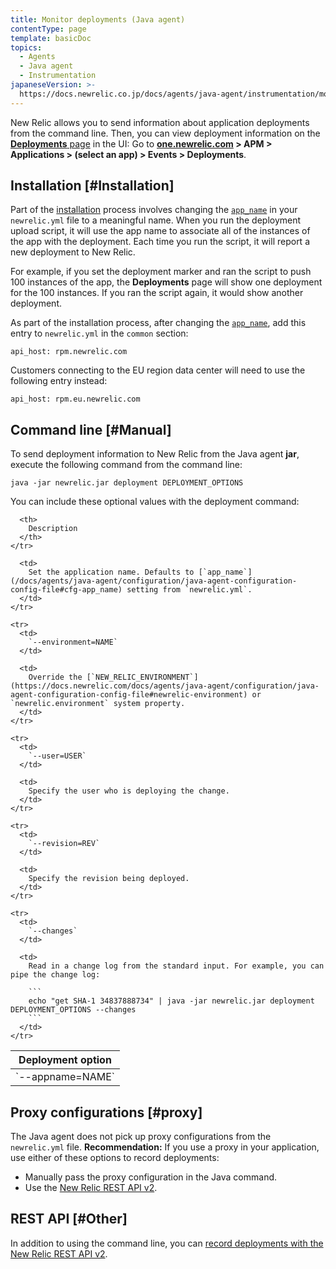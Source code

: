 ```yaml
---
title: Monitor deployments (Java agent)
contentType: page
template: basicDoc
topics:
  - Agents
  - Java agent
  - Instrumentation
japaneseVersion: >-
  https://docs.newrelic.co.jp/docs/agents/java-agent/instrumentation/monitor-deployments-java-agent
---
```


New Relic allows you to send information about application deployments from the command line. Then, you can view deployment information on the [**Deployments** page](/docs/apm/applications-menu/events/deployments-page) in the UI: Go to **[one.newrelic.com](https://one.newrelic.com) > APM > Applications > (select an app) > Events > Deployments**.

## Installation [#Installation]

Part of the [installation](/docs/agents/java-agent/installation/java-agent-manual-installation) process involves changing the [`app_name`](/docs/agents/java-agent/configuration/java-agent-configuration-config-file#cfg-app_name) in your `newrelic.yml` file to a meaningful name. When you run the deployment upload script, it will use the app name to associate all of the instances of the app with the deployment. Each time you run the script, it will report a new deployment to New Relic.

For example, if you set the deployment marker and ran the script to push 100 instances of the app, the **Deployments** page will show one deployment for the 100 instances. If you ran the script again, it would show another deployment.

As part of the installation process, after changing the [`app_name`](/docs/agents/java-agent/configuration/java-agent-configuration-config-file#cfg-app_name), add this entry to `newrelic.yml` in the `common` section:

```
api_host: rpm.newrelic.com
```

Customers connecting to the EU region data center will need to use the following entry instead:

```
api_host: rpm.eu.newrelic.com
```

## Command line [#Manual]

To send deployment information to New Relic from the Java agent **jar**, execute the following command from the command line:

```
java -jar newrelic.jar deployment DEPLOYMENT_OPTIONS
```

You can include these optional values with the deployment command:

<Table>
  <thead>
    <tr>
      <th style={{ width: "225px" }}>
        Deployment option
      </th>

      <th>
        Description
      </th>
    </tr>
  </thead>

  <tbody>
    <tr>
      <td>
        `--appname=NAME`
      </td>

      <td>
        Set the application name. Defaults to [`app_name`](/docs/agents/java-agent/configuration/java-agent-configuration-config-file#cfg-app_name) setting from `newrelic.yml`.
      </td>
    </tr>

    <tr>
      <td>
        `--environment=NAME`
      </td>

      <td>
        Override the [`NEW_RELIC_ENVIRONMENT`](https://docs.newrelic.com/docs/agents/java-agent/configuration/java-agent-configuration-config-file#newrelic-environment) or `newrelic.environment` system property.
      </td>
    </tr>

    <tr>
      <td>
        `--user=USER`
      </td>

      <td>
        Specify the user who is deploying the change.
      </td>
    </tr>

    <tr>
      <td>
        `--revision=REV`
      </td>

      <td>
        Specify the revision being deployed.
      </td>
    </tr>

    <tr>
      <td>
        `--changes`
      </td>

      <td>
        Read in a change log from the standard input. For example, you can pipe the change log:

        ```
        echo "get SHA-1 34837888734" | java -jar newrelic.jar deployment DEPLOYMENT_OPTIONS --changes
        ```
      </td>
    </tr>
  </tbody>
</Table>

## Proxy configurations [#proxy]

The Java agent does not pick up proxy configurations from the `newrelic.yml` file. **Recommendation:** If you use a proxy in your application, use either of these options to record deployments:

* Manually pass the proxy configuration in the Java command.
* Use the [New Relic REST API v2](/docs/apm/new-relic-apm/maintenance/recording-deployments).

## REST API [#Other]

In addition to using the command line, you can [record deployments with the New Relic REST API v2](/docs/apm/new-relic-apm/maintenance/recording-deployments).

